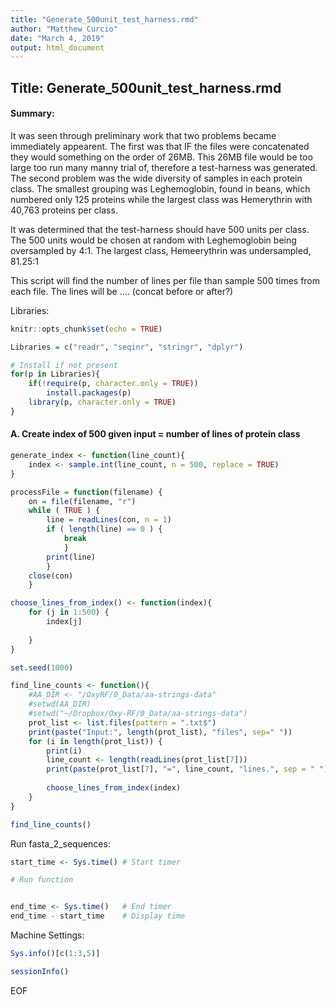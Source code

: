 ```yaml
---
title: "Generate_500unit_test_harness.rmd"
author: "Matthew Curcio"
date: "March 4, 2019"
output: html_document
---
```


## Title: Generate_500unit_test_harness.rmd

#### Summary: 

It was seen through preliminary work that two problems became immediately appearent.  The first was that IF the files were concatenated they would something on the order of 26MB.  This 26MB file would be too large too run many manny trial of, therefore a test-harness was generated.  The second problem was the wide diversity of samples in each protein class.  The smallest grouping was Leghemoglobin, found in beans, which numbered only 125 proteins while the largest class was Hemerythrin with 40,763 proteins per class.

It was determined that the test-harness should have 500 units per class.  The 500 units would be chosen at random with Leghemoglobin being oversampled by 4:1. The largest class, Hemeerythrin was undersampled, 81.25:1

This script will find the number of lines per file than sample 500 times from each file.  The lines will be .... (concat before or after?)

Libraries:
```r
knitr::opts_chunk$set(echo = TRUE)

Libraries = c("readr", "seqinr", "stringr", "dplyr")

# Install if not present
for(p in Libraries){
    if(!require(p, character.only = TRUE))
        install.packages(p)
    library(p, character.only = TRUE)
}
```


#### A. Create index of 500 given input = number of lines of protein class

```r
generate_index <- function(line_count){
    index <- sample.int(line_count, n = 500, replace = TRUE)
}
```




```r
processFile = function(filename) {
    on = file(filename, "r")
    while ( TRUE ) {
        line = readLines(con, n = 1)
        if ( length(line) == 0 ) {
            break
            }
        print(line)
        }
    close(con)
    }

choose_lines_from_index() <- function(index){
    for (j in 1:500) {
        index[j] 
        
    }
}
```


```r
set.seed(1000)

find_line_counts <- function(){
    #AA_DIR <- "/OxyRF/0_Data/aa-strings-data"
    #setwd(AA_DIR)
    #setwd("~/Dropbox/Oxy-RF/0_Data/aa-strings-data")
    prot_list <- list.files(pattern = ".txt$")
    print(paste("Input:", length(prot_list), "files", sep=" "))
    for (i in length(prot_list)) {
        print(i)
        line_count <- length(readLines(prot_list[7]))
        print(paste(prot_list[7], "=", line_count, "lines.", sep = " "))
        
        choose_lines_from_index(index)
    }
}
```


```r
find_line_counts()
```






Run fasta_2_sequences:
```r
start_time <- Sys.time() # Start timer

# Run function


end_time <- Sys.time()   # End timer
end_time - start_time    # Display time
```



Machine Settings:
```r
Sys.info()[c(1:3,5)]
```
```r
sessionInfo()
```
EOF
